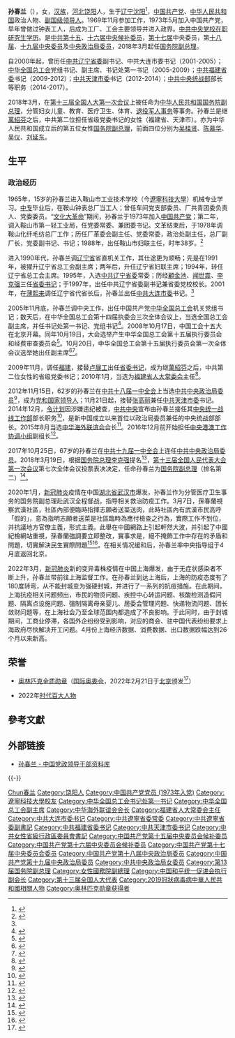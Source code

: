 {{for|射箭运动员|孙春兰 (1948年)}}
{{Infobox officeholder
|name = 孙春兰
|image = Sun_Chunlan_(22551034609)_(cropped).jpg
|imagesize = 
|smallimage = 
|caption = 2015年
|office = {{flagicon|中国}} [[中华人民共和国国务院副总理|中华人民共和国国务院副总理]]<br />{{small|（排名第二）}}
|term_start = 2018年3月19日
|term_end = 
|alongside = [[韩正|韩正]]、[[胡春华|胡春华]]、[[刘鹤|刘鹤]]
|premier = [[李克强|李克强]]
|predecessor = [[张高丽|张高丽]]、[[刘延东|刘延东]]、[[汪洋_(1955年)|汪洋]]、[[马凯_(官员)|馬凱]]
|successor = 
|cabinet = [[李克强政府|李克强政府]]
|office1 = {{CPC}}[[中共中央统一战线工作部|中央统战部部长]]
|deputy1 = [[张裔炯|张裔炯]]、[[全哲洙|全哲洙]]、陈喜庆<br />[[斯塔|斯塔]]、[[林智敏_(政治人物)|林智敏]]
|term_start1 = 2014年12月30日
|term_end1 = 2017年11月7日
|general_secretary1 = [[习近平|习近平]]
|predecessor1 = [[令计划|令计划]]
|successor1 = [[尤权|尤权]]
|term2 = [[中国共产党第十八届中央委员会|中国共产党第十八届中央委员会]]<br />[[中国共产党第十九届中央委员会|中国共产党第十九届中央委员会]]
|office2 = {{CPC}}[[中国共产党中央政治局|中央政治局委员]]
|term_start2 = 2012年11月15日
|term_end2 = 
|general_secretary2 = [[习近平|习近平]]
|office3 = {{CPC}}[[中国共产党天津市委员会|天津市委员会书记]]
|deputy3 = [[黄兴国|黄兴国]]（副书记、市长）
|term_start3= 2012年11月21日
|term_end3= 2014年12月30日
|general_secretary3 = [[习近平|习近平]]
|predecessor3= [[张高丽|张高丽]]
|successor3= [[黄兴国|黄兴国]]（代理）<br>[[李鸿忠|李鸿忠]]（正任）
|office4 = {{CPC}}[[中国共产党福建省委员会|福建省委员会书记]]
|deputy4 = [[黄小晶|黄小晶]]{{to}}[[苏树林|苏树林]]（副书记、省长）
|term_start4= 2009年11月30日
|term_end4= 2012年11月21日
|general_secretary4 = [[胡锦涛|胡锦涛]]{{to}}[[习近平|习近平]]
|predecessor4= [[卢展工|卢展工]]
|successor4= [[尤权|尤权]]
|birth_date = {{Birth date and age|1950|5|24}}
|birth_place = {{CHN}}[[东北大行政区|东北大行政区]][[沈阳市_(中华人民共和国直辖市)|沈阳市]]
|death_date = 
|death_place = 
|Native place = [[河北省|河北]][[饶阳县|饶阳]]
|nationality = {{PRC}}
|spouse = 
|party = {{CPC}}
|children = 
|alma_mater = 鞍山市工业技术学校<br>[[辽宁大学|辽宁大学]]
|occupation = [[工人|工人]]、[[政治人物|政治人物]]
|profession = 
|signature = 
|website = 
|past =
*<span style="color: blue;">辽宁省鞍山市妇联主任<br />（1988年4月－1991年2月）</span>
*<span style="color: blue;">辽宁省总工会副主席<br />（1991年2月－1993年11月）</span>
*<span style="color: blue;">辽宁省妇联主席<br />（1993年11月－1994年11月）</span>
*<span style="color: blue;">辽宁省总工会主席<br />（1994年11月－1997年11月）</span>
*<span style="color: blue;">中共辽宁省委常委<br />（1995年8月－2005年11月）</span>
*<span style="color: blue;">中共中央候补委员<br />（1997年9月－2007年10月）</span>
*<span style="color: blue;">中共辽宁省委副书记<br />（1997年11月－2001年3月）</span>
*<span style="color: blue;">中共辽宁省委党校校长<br />（1998年3月－2001年3月）</span>
*<span style="color: blue;">中共大连市委书记<br />（2001年3月－2005年11月）</span>
*<span style="color: blue;">中华全国总工会副主席、书记处第一书记、党组书记<br />（2005年12月－2009年11月）</span>
*<span style="color: blue;">中共中央委员<br />（2007年10月—）</span>
*<span style="color: blue;">中共福建省委书记<br />（2009年11月－2012年11月）</span>
*<span style="color: blue;">福建省人大常委会主任<br />（2010年1月－2013年2月）</span>
*<span style="color: blue;">中共中央政治局委员<br />（2012年11月—）</span>
*<span style="color: blue;">中共天津市委书记<br />（2012年11月－2014年12月）</span>
*<span style="color: blue;">中共中央统战部部长<br />（2014年12月—2017年11月）</span>
*<span style="color: blue;">中华海外联谊会会长<br />（2015年8月—2018年3月）</span>
*<span style="color: blue;">国务院副总理<br />（2018年3月—）</span>
}}

'''孙春兰'''（{{bd|1950年|5月24日|catIdx=S孙}}），女，[[汉族|汉族]]，[[河北省|河北]][[饶阳县|饶阳]]人，生于[[辽宁省|辽宁]][[沈阳市|沈阳]]<ref>{{cite web |title=孙春兰出任中共大连市委书记 |url = http://news.sina.com.cn/c/215072.html |access-date=2020-12-09 |date=2001-03-23 |website=新浪 |archive-date=2021-01-03 |archive-url = https://web.archive.org/web/20210103033502/http://news.sina.com.cn/c/215072.html |dead-url=no }}</ref>，[[中国共产党|中国共产党]]、[[中华人民共和国|中华人民共和国]]政治人物、[[国家级副职|副国级]][[党和国家领导人|领导人]]。1969年11月参加工作，1973年5月加入中国共产党，早年曾做过钟表工人，后成为工厂、工会主要领导并进入政界。[[中共中央党校|中共中央党校]][[在职研究生|在职研究生]][[学历|学历]]。是[[中国共产党第十五届中央委员会候补委员列表|中共第十五]]、[[中国共产党第十六届中央委员会候补委员列表|十六届中央候补委员]]，[[中国共产党第十七届中央委员会委员列表|第十七届]]中央委员，第[[中国共产党第十八届中央委员会委员列表|十八届]]、[[中国共产党第十九届中央委员会委员列表|十九届中央委员]]及[[中国共产党中央政治局|中央政治局委员]]，2018年3月起任[[中华人民共和国国务院副总理|国务院副总理]]。

自2000年起，曾历任[[中国共产党辽宁省委员会|中共辽宁省委]]副书记、中共大连市委书记（2001-2005）；[[中华全国总工会|中华全国总工会]]党组书记、副主席、书记处第一书记（2005-2009）；[[中国共产党福建省委员会|中共福建省委]]书记（2009-2012）；[[中国共产党天津市委员会|中共天津市委]]书记（2012-2014）；[[中共中央统一战线工作部|中共中央统战部]]部长等职务（2014-2017）。

2018年3月，在[[第十三届全国人大第一次会议|第十三届全国人大第一次会议]]上被任命为[[中华人民共和国国务院副总理|中华人民共和国国务院副总理]]，分管妇女儿童、教育、医疗卫生、体育、[[中华人民共和国退役军人事务部|退役军人事务]]等事务。孙春兰是继[[萬紹芬|萬紹芬]]之后，中共第二位担任省级党委书记的女性（福建省、天津市）。亦为中华人民共和国成立后的第五位女性[[中华人民共和国国务院副总理|国务院副总理]]，前面四位分别为[[吴桂贤|吴桂贤]]、[[陈慕华|陈慕华]]、[[吴仪|吴仪]]、[[刘延东|刘延东]]。

== 生平 ==
=== 政治经历 ===
1965年，15岁的孙春兰进入鞍山市工业技术学校（今[[遼寧科技大學|遼寧科技大學]]）机械专业学习。[[中等专业学校|中专]]毕业后，在鞍山钟表总厂当工人；曾任车间党支部委员、厂共青团委负责人、党委委员。“[[文化大革命|文化大革命]]”期间，孙春兰于1973年加入[[中国共产党|中国共产党]]；第二年，调入鞍山市第一轻工业局，任党委常委、兼团委书记。文革结束后，于1978年调鞍山化纤毛纺总厂工作；历任厂革委会副主任、党委常委，政治处副主任，总厂副厂长，党委副书记、书记；1988年，出任鞍山市妇联主任，时年38岁。<ref name="孙春兰同志简历">{{cite web |title=孙春兰同志简历 |url=http://www.gov.cn/guoqing/2018-03/19/content_5275615.htm |website=中国政府网 |accessdate=2022-02-07 |date=2018-03-19 |archive-date=2022-03-22 |archive-url=https://web.archive.org/web/20220322065914/http://www.gov.cn/guoqing/2018-03/19/content_5275615.htm |dead-url=no }}</ref>

进入1990年代，孙春兰调[[辽宁省|辽宁省]]省直机关工作，其仕途更为顺畅；先是在1991年，被擢升辽宁省总工会副主席；两年后，升任辽宁省妇联主席；1994年，转任辽宁省总工会主席。1995年，入选[[中国共产党辽宁省委员会|中共辽宁省委]]常委；历经[[顧金池|顧金池]]、[[闻世震|闻世震]]、[[李克强|李克强]]三任[[省委书记|省委书记]]；于1997年，出任中共辽宁省委副书记兼省委党校校长。2001年，在[[薄熙来|薄熙来]]调任辽宁省代省长后，孙春兰出任[[中国共产党大连市委员会|中共大连市委]]书记。<ref name="孙春兰同志简历" />

2005年11月底，孙春兰调中央工作，出任中国共产党[[中华全国总工会|中华全国总工会]]机关党组书记；数天后，在中华全国总工会第十四届执委会三次全体会议上，当选全国总工会副主席，并任书记处第一书记、党组书记<ref>{{cite web|title=孙春兰当选中华全国总工会副主席 书记处第一书记|url=http://news.xinhuanet.com/politics/2005-12/13/content_3917081.htm|accessdate=2017-05-08|date=2005-12-13|publisher=新华网|archive-date=2012-10-19|archive-url=https://web.archive.org/web/20121019190124/http://news.xinhuanet.com/politics/2005-12/13/content_3917081.htm|dead-url=no}}</ref>。2008年10月17日，中国工会十五大在北京开幕。同年10月19日，大会选举产生中华全国总工会第十五届执行委员会和经费审查委员会<ref>{{Cite book|title=中国工会章程简史 第2版|last=中华全国总工会组织部编|publisher=中国工人出版社|location=北京|year=2018.12|isbn=978-7-5008-7110-1|pages=125-126}}</ref>。10月20日，中华全国总工会第十五届执行委员会第一次全体会议选举她出任副主席<ref>{{Cite book|title=中国人物年鉴 2009|last=中国人物年鉴社|publisher=中国人物年鉴社|year=2009.12|pages=188}}</ref><ref>{{Cite book|title=中国工会十五大文件汇编|last=中国工会十五大文件组编|publisher=中国工人出版社|location=北京|year=2008.10|isbn=978-7-5008-4240-8|pages=144}}</ref>。

2009年11月，调任[[福建省|福建]]，接替[[卢展工|卢展工]]出任[[省委书记|省委书记]]，成为继[[萬紹芬|萬紹芬]]之后，中共第二位女性的省级党委书记；2010年1月，当选为[[福建省人民代表大会|福建省人大]][[福建省人民代表大会常务委员会|常委会]]主任<ref>{{cite web|title=孙春兰当选福建省人大常委会主任|url=http://news.xinhuanet.com/politics/2010-01/30/content_12903935.htm|accessdate=2017-05-08|date=2010-01-30|publisher=新华网|archive-date=2011-10-15|archive-url=https://web.archive.org/web/20111015145754/http://news.xinhuanet.com/politics/2010-01/30/content_12903935.htm|dead-url=no}}</ref>。

2012年11月15日，62岁的孙春兰在[[中共十八届一中全会|中共十八届一中全会]]上当选[[中共中央政治局委员|中共中央政治局委员]]<ref>{{cite web|title=十八届一中全会选举中央政治局委员|url=http://news.xinhuanet.com/18cpcnc/2012-11/15/c_113696988.htm|accessdate=2017-05-08|date=2012-11-15|publisher=新华网|archive-date=2015-03-21|archive-url=https://web.archive.org/web/20150321022023/http://news.xinhuanet.com/18cpcnc/2012-11/15/c_113696988.htm|dead-url=no}}</ref>，成为[[党和国家领导人|党和国家领导人]]；11月21日起，接替[[张高丽|张高丽]]兼任[[中国共产党天津市委员会|中共天津市委]]书记。2014年12月，[[令计划|令计划]]因涉嫌违纪被查，[[中国共产党中央委员会|中共中央]]宣布由孙春兰接任其[[中共中央统一战线工作部|中央统一战线工作部]]部长职务<ref>{{cite web|title=孙春兰兼任天津市委书记 张高丽不再兼任|url=http://news.ifeng.com/mainland/special/renshitiaozheng/content-3/detail_2012_11/21/19383622_0.shtml|accessdate=2017-05-08|date=2012-11-21|publisher=凤凰网|archive-date=2020-06-04|archive-url=https://web.archive.org/web/20200604193352/http://news.ifeng.com/mainland/special/renshitiaozheng/content-3/detail_2012_11/21/19383622_0.shtml|dead-url=no}}</ref>，是新中国成立以来首位以政治局委员兼任的中央统战部部长。2015年8月当选[[中华海外联谊会|中华海外联谊会]]会长<ref>{{cite web|title=孙春兰当选中华海外联谊会会长|url=http://china.caixin.com/2015-08-17/100840645.html|date=2015-08-17|publisher=财新网|access-date=2015-08-17|archive-date=2021-01-03|archive-url=https://web.archive.org/web/20210103033447/http://china.caixin.com/2015-08-17/100840645.html|dead-url=no}}</ref>。2016年12月前开始担任[[中央港澳工作协调小组|中央港澳工作协调小组]]副组长<ref>{{cite web|title=习近平会见来京述职的梁振英|url=http://news.xinhuanet.com/politics/2016-12/23/c_1120177947.htm|accessdate=2017-10-22|date=2016-12-23|publisher=新华网|archive-date=2017-10-23|archive-url=https://web.archive.org/web/20171023011717/http://news.xinhuanet.com/politics/2016-12/23/c_1120177947.htm|dead-url=no}}</ref>。

2017年10月25日，67岁的孙春兰在[[中共十九届一中全会|中共十九届一中全会]]上连任[[中共中央政治局委员|中共中央政治局委员]]。2018年3月19日，根据[[中华人民共和国国务院总理|国务院总理]][[李克强|李克强]]提名<ref>{{cite news|url=http://www.xinhuanet.com/politics/2018lh/2018-03/19/c_1122556507.htm|title=根据宪法，国务院总理李克强提名韩正、孙春兰、胡春华、刘鹤为国务院副总理人选|date=2018-03-19|work=新华网|accessdate=2018-03-20|archive-date=2018-03-20|archive-url=https://web.archive.org/web/20180320170230/http://www.xinhuanet.com/politics/2018lh/2018-03/19/c_1122556507.htm|dead-url=no}}</ref>，[[第十三届全国人民代表大会#第一次会议|第十三届全国人民代表大会第一次会议]]第七次全体会议投票表决决定，任命孙春兰为[[国务院副总理|国务院副总理]]（排名第二）<ref>{{Cite web|title=国务院副总理、国务委员、各部部长完整名单|url=http://news.ifeng.com/a/20180319/56857742_0.shtml|accessdate=2018-03-19|date=2018-03-19|publisher=新华社|archive-date=2018-03-19|archive-url=https://web.archive.org/web/20180319030207/http://news.ifeng.com/a/20180319/56857742_0.shtml|dead-url=no}}</ref>。

2020年1月，[[2019冠状病毒病|新冠肺炎]]疫情在中国[[湖北省|湖北省]][[武汉市|武汉市]]爆发，孙春兰作为分管医疗卫生事务的国务院副总理赴武汉全程督战，指导相关救治防疫工作。3月7日，孫春蘭視察武漢社區，社區內部便臨時指揮志願者送菜送肉，此時社區內有武漢市民高呼「假的」，意為指明志願者送菜是社區臨時為應付檢查之行為，實際工作不到位，并抗議地方官僚主義，形式主義。此舉在中國網路上引起軒然大波，并引起了中國紀檢網站重視，孫春蘭強調要立即整改，實事求是，絕不掩飾工作中存在的矛盾和問題，切實解決民生實際問題<ref>{{Cite web|title=肺炎疫情：武汉居民向中央高官孙春兰举报政府抗疫工作有假|url=https://www.bbc.com/zhongwen/simp/chinese-news-51769104|accessdate=2020-03-07|date=2020-03-06|publisher=英国广播公司|archive-date=2020-03-10|archive-url=https://web.archive.org/web/20200310052018/https://www.bbc.com/zhongwen/simp/chinese-news-51769104|dead-url=no}}</ref><ref>{{cite web |title=武汉居民隔窗举报“假的！假的！” 中央指导组回应 |url=https://www.guancha.cn/politics/2020_03_06_540281.shtml |website=观察者网 |accessdate=2021-09-24 |date=2020-03-06 |archive-date=2021-09-24 |archive-url=https://web.archive.org/web/20210924024338/https://www.guancha.cn/politics/2020_03_06_540281.shtml |dead-url=no }}</ref>。在相关情况缓和后，孙春兰率中央指导组于4月底返回北京。

2022年3月，[[2019冠状病毒病|新冠肺炎]]新的变异毒株疫情在中国上海爆发，由于无症状感染者不断上升，孙春兰带前往上海监督工作。在孙春兰到达上海后，上海的防疫态度有了180度转弯，从不能封城变为强硬封城，并进行了一系列的抗疫措施。在此期间，上海抗疫相关问题频出，市民的物资问题、疾控中心转运问题、核酸检测造假问题、隔离点设施问题、强制隔离母亲婴儿、居委会管理问题、快递物流问题、团长敛财问题等，在上海社会乃至全球范围内都造成了不良影响。于此同时，由于封城期间，工商业停滞，各国外企纷纷受到影响，对应的商会、驻中国代表纷纷要求上海政府尽快解决开工问题。4月份上海经济数据、消费数据、出口数据跌幅达到26个月以来新高。

==荣誉==
* [[奥林匹克金质勋章|奥林匹克金质勋章]]（[[国际奥委会|国际奥委会]]，2022年2月21日于[[北京|北京]]颁发<ref>{{en}}{{cite web |title=IOC thanks Beijing 2022 for memorable Olympic Winter Games |url=https://olympics.com/ioc/news/ioc-thanks-beijing-2022-for-memorable-olympic-winter-games |website=International Olympic Committee |date=2022-02-21 |accessdate=2022-02-21 |archive-date=2022-03-08 |archive-url=https://web.archive.org/web/20220308105219/https://olympics.com/ioc/news/ioc-thanks-beijing-2022-for-memorable-olympic-winter-games |dead-url=no }}</ref>）

*2022年[[时代百大人物|时代百大人物]]

== 參考文獻 ==
{{Reflist|30em}}

== 外部链接 ==
* [http://cpc.people.com.cn/gbzl/html/121000349.html 孙春兰 - 中国党政领导干部资料库] {{Wayback|url=http://cpc.people.com.cn/gbzl/html/121000349.html |date=20180207074956 }}

{{-}}
{{start box}}
{{s-gov|prc}}
{{s-before|[[刘延东|刘延东]]}}
{{s-title|[[中华人民共和国国务院副总理|国务院副总理]]<br />（分管教育、文化、体育、卫生）|2018年3月－}}
{{s-inc}}
{{s-ppo|cpc}}
{{s-before|[[令计划|令计划]]}}
{{s-title|[[中共中央统一战线工作部|中共中央统一战线工作部]]部长|2014年12月－2017年11月}}
{{s-after|[[尤权|尤权]]}}
{{s-before|[[张高丽|张高丽]]}}
{{s-title|[[中国共产党天津市委员会|中国共产党天津市委员会]]书记|2012年11月－2014年12月}}
{{s-after|[[黄兴国|黄兴国]]|代理}}
{{s-before|[[卢展工|卢展工]]}}
{{s-title|[[中国共产党福建省委员会|中国共产党福建省委员会]]书记|2009年11月－2012年11月}}
{{s-after|[[尤权|尤权]]}}
{{s-before|[[薄熙来|薄熙来]]}}
{{s-title|[[大连市|中国共产党大连市委员会]]书记|2001年6月－2005年11月}}
{{s-after|[[张成寅|张成寅]]}}
{{s-off|prc}}
{{s-before|[[张俊九|张俊九]]}}
{{s-title|[[中华全国总工会|中华全国总工会]]书记处第一书记|2005年12月－2010年7月}}
{{s-after|[[王玉普|王玉普]]}}
{{end box}}

{{党和国家领导人}}
{{中共中央政治局/18|委员}}
{{中共中央政治局/19|委员}}
{{国务院/13|副总理}}
{{国务院/副总理}}
{{中共中央统战部部长}}
{{中华人民共和国天津市正职领导人|nocat}}
{{中华人民共和国福建省正职领导人|nocat}}
{{党政正部级以上干部曾有团系统经历者}}
{{Navboxes 
| title  = 孙春兰在[[中华全国总工会|中华全国总工会]]的职务
| list1  =
{{中华全国总工会第十四届执行委员会}}
{{中华全国总工会第十五届执行委员会}}
}}
{{Navboxes 
| title  = 孙春兰在[[中华海外联谊会|中华海外联谊会]]的职务
| list1  =
{{中华海外联谊会第四届理事会}}
}}
{{Navboxes 
| title  = 孙春兰在[[中国和平统一促进会|中国和平统一促进会]]的职务
| list1  =
{{中国和平统一促进会第九届理事会}}
}}
{{2019冠狀病毒病中國大陸疫情}}

{{Authority control}}
{{DEFAULTSORT:Sun孫}}
[[Category:孙姓|Chun春兰]]
[[Category:饶阳人|Category:饶阳人]]
[[Category:中国共产党党员_(1973年入党)|Category:中国共产党党员 (1973年入党)]]
[[Category:遼寧科技大學校友|Category:遼寧科技大學校友]]
[[Category:中华全国总工会书记处第一书记|Category:中华全国总工会书记处第一书记]]
[[Category:中华全国总工会副主席|Category:中华全国总工会副主席]]
[[Category:中华海外联谊会会长|Category:中华海外联谊会会长]]
[[Category:福建省人大常委会主任|Category:福建省人大常委会主任]]
[[Category:中共大连市委书记|Category:中共大连市委书记]]
[[Category:中共遼寧省委常委|Category:中共遼寧省委常委]]
[[Category:中共遼寧省委副書記|Category:中共遼寧省委副書記]]
[[Category:中共福建省委书记|Category:中共福建省委书记]]
[[Category:中共天津市委书记|Category:中共天津市委书记]]
[[Category:中共女性省級行政區委員會書記|Category:中共女性省級行政區委員會書記]]
[[Category:中国共产党第十五届中央委员会候补委员|Category:中国共产党第十五届中央委员会候补委员]]
[[Category:中国共产党第十六届中央委员会候补委员|Category:中国共产党第十六届中央委员会候补委员]]
[[Category:中国共产党第十七届中央委员会委员|Category:中国共产党第十七届中央委员会委员]]
[[Category:中国共产党第十八届中央政治局委员|Category:中国共产党第十八届中央政治局委员]]
[[Category:中国共产党第十九届中央政治局委员|Category:中国共产党第十九届中央政治局委员]]
[[Category:中共中央政治局女委员|Category:中共中央政治局女委员]]
[[Category:第13届国务院副总理|Category:第13届国务院副总理]]
[[Category:女性國務院副總理|Category:女性國務院副總理]]
[[Category:中国和平统一促进会执行副会长|Category:中国和平统一促进会执行副会长]]
[[Category:第十三届全国人大代表|Category:第十三届全国人大代表]]
[[Category:2019冠狀病毒病中華人民共和國相關人物|Category:2019冠狀病毒病中華人民共和國相關人物]]
[[Category:奥林匹克勋章获得者|Category:奥林匹克勋章获得者]]